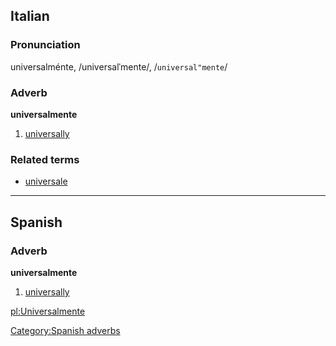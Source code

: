 ==Italian==
===Pronunciation===
universalménte, /universalˈmente/, /<tt>universal"mente</tt>/
===Adverb===
'''universalmente'''

# [[universally]]

===Related terms===
*[[universale]]

----
== Spanish ==
=== Adverb ===
'''universalmente'''
# [[universally]]
[[Category:Spanish adverbs]]

[[pl:Universalmente]]
